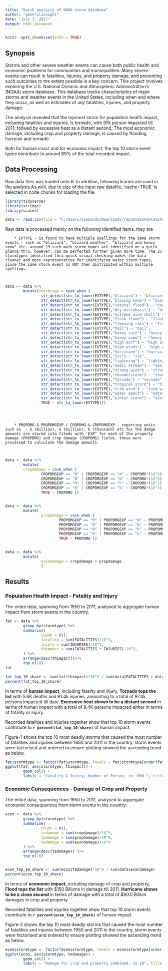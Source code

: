 ```yaml
---
title: "Quick analysis of NOAA storm database"
author: "generalinsight"
date: "July 3, 2017"
output: html_document
---
```


```r
knitr::opts_chunk$set(echo = TRUE)
```

## Synopsis

Storms and other severe weather events can cause both public health and economic problems for communities and municipalities. Many severe events can result in fatalities, injuries, and property damage, and preventing such outcomes to the extent possible is a key concern. This project involves exploring the U.S. National Oceanic and Atmospheric Administration's (NOAA) storm database. This database tracks characteristics of major storms and weather events in the United States, including when and where they occur, as well as estimates of any fatalities, injuries, and property damage. 

The analysis revealed that the topmost storm for population health impact, including fatalities and injuries, is tornado, with 97k person impacted till 2011; follwed by excessive heat as a distant second; The most economic damage, including crop and property damage, is caused by flooding, hurricae and tornado. 

Both for human imact and for economic impact, the top 10 storm event types contribute to around 89% of the total recorded impact. 


## Data Processing

Raw data files was loaded onto R. In addition, following liraries are used in the analysis.As well, due to size of the input raw datafile, 'cache=TRUE' is selected in code chunks for loading the file.

```r

library(tidyverse)
library(stringr)
library(scales)

```

```r

data <- read.csv(file = "C:/Users/sombando/Downloads/repdata%2Fdata%2FStormData.csv.bz2", header = TRUE, sep = ",")
```

Raw data is processed mainly on the following identified items. they are 

        * EVTYPE - is found to have multiple spellings for the same storm events - such as "blizzard", "bizzard weather", "blizzard and heavy snow" etc. around 23 such main storm names are identified on a quick glance thru, however, can be perfected further given more time. The 23 stormtypes identified thru quick visual checking makes the data cleaner and more representative for identifying major storm types, since the same storm event is NOT then distributed within multiple spellings.
        
        

```r

data <- data %>%
        mutate(stormtype = case_when (
                str_detect(str_to_lower(EVTYPE),"blizzard") ~ "blizzard",
                str_detect(str_to_lower(EVTYPE),"blowing snow") ~ "blowing snow",
                str_detect(str_to_lower(EVTYPE),"coastal flood") ~ "coastal flood",
                str_detect(str_to_lower(EVTYPE),"dry microburst") ~ "dry microburst",
                str_detect(str_to_lower(EVTYPE),"extreme wind chill") ~ "extreme wind chill",
                str_detect(str_to_lower(EVTYPE),"flash flood") ~ "flash flood",
                str_detect(str_to_lower(EVTYPE),"freezing rain") ~ "freezing rain",
                str_detect(str_to_lower(EVTYPE),"hail") ~ "hail",
                str_detect(str_to_lower(EVTYPE),"heavy rain") ~ "heavy rain",
                str_detect(str_to_lower(EVTYPE),"heavy snow") ~ "heavy snow",
                str_detect(str_to_lower(EVTYPE),"high surf") ~ "high surf",
                str_detect(str_to_lower(EVTYPE),"high winds") ~ "high winds",
                str_detect(str_to_lower(EVTYPE),"hurricane") ~ "hurricane",
                str_detect(str_to_lower(EVTYPE),"ice") ~ "ice",
                str_detect(str_to_lower(EVTYPE),"lightning") ~ "lightning",
                str_detect(str_to_lower(EVTYPE),"small stream") ~ "small stream",
                str_detect(str_to_lower(EVTYPE),"strong wind") ~ "strong wind",
                str_detect(str_to_lower(EVTYPE),"thunderstorm") ~ "thunderstorm",
                str_detect(str_to_lower(EVTYPE),"tornado") ~ "tornado",
                str_detect(str_to_lower(EVTYPE),"tropical storm") ~ "tropical storm",
                str_detect(str_to_lower(EVTYPE),"tstm wind") ~ "tstm wind",
                str_detect(str_to_lower(EVTYPE),"water spout") ~ "water spout",
                str_detect(str_to_lower(EVTYPE),"winter storm") ~ "winter storm",
                TRUE ~ str_to_lower(EVTYPE)))





```


        
        
        * PROPDMG & PROPDMGEXP / CROPDMG & CROPDMGEXP - reporting units such as  - b (billion), m (million), k (thousand) etc for the damge amounts are stored into fileds with 'EXP" for each of the property damage (PROPDMG) and crop damage (CROPDMG) fields. these were processed to calculate the damage amounts.
        
        
```r

data <- data %>%
        mutate( 
        cropdamage = case_when (
                CROPDMGEXP == "M" | CROPDMGEXP == "m" ~ CROPDMG*(10^6), 
                CROPDMGEXP == "B" | CROPDMGEXP == "b" ~ CROPDMG*(10^9), 
                CROPDMGEXP == "H" | CROPDMGEXP == "h" ~ CROPDMG*(10^2), 
                CROPDMGEXP == "K" | CROPDMGEXP == "k" ~ CROPDMG*(10^3),
                TRUE ~ CROPDMG ))


data <- data %>%
        mutate( 
                propdamage = case_when (
                        PROPDMGEXP == "M" | PROPDMGEXP == "m" ~ PROPDMG*(10^6), 
                        PROPDMGEXP == "B" | PROPDMGEXP == "b" ~ PROPDMG*(10^9), 
                        PROPDMGEXP == "H" | PROPDMGEXP == "h" ~ PROPDMG*(10^2), 
                        PROPDMGEXP == "K" | PROPDMGEXP == "k" ~ PROPDMG*(10^3),
                        TRUE ~ PROPDMG ))


data <- data %>%
        mutate(
                econdamage = cropdamage + propdamage
                )


```



## Results

### Population Health Impact - Fatality and Injury

The entire data, spanning from 1950 to 2011, analysed to aggregate human impact from storm events in the country.

```r
fat <- data %>%
        group_by(stormtype) %>%
        summarise(
                Count = n(),
                fatality = sum(FATALITIES)/10^3,
                injury = sum(INJURIES)/10^3,
                thimpact = sum(FATALITIES + INJURIES)/10^3,
        ) %>%
        arrange(desc(thimpact))%>%
        top_n(10)
fat

fat_top_10_share <- sum(fat$thimpact)*10^3 / sum(data$FATALITIES + data$INJURIES)
percent(fat_top_10_share)

```


In terms of **human impact**, including fatality and injury, **Tornado tops the list** with 5.6K deaths and 91.4k injuries, amounting to a total of 97.0k persons impacted till date. **Excessive heat shows to be a distant second** in terms of human impact with a total of 8.4K persons impacted either in terms of fatality or injury. 

Recorded fatalities and injuries together show that top 10 storm events contribute to **`r percent(fat_top_10_share)`** of human impact. 

Figure-1 shows the top 10 most deadly storms that caused the most number of fatalities and injuries between 1950 and 2011 in the country. storm events were factorised and ordered to ensure plotting showed the ascending trend as below. 

```r

fat$stormtype <- factor(fat$stormtype, levels = fat$stormtype[order(fat$thimpact)])
ggplot(fat, aes(stormtype, thimpact)) +
        geom_col() +
        labs(y = "fatality & Injury, Number of Person, in '000 ", title = "FIGURE -1. Total Human Impact,(in '000s)")


```



### Economic Consequences  - Damage of Crop and Property

The entire data, spanning from 1950 to 2011, analysed to aggregate economic consequences from storm events in the country.

```r
econ <- data %>%
        group_by(stormtype) %>%
        summarise(
                Count = n(),
                tcdamage = sum(cropdamage)/10^9,
                tpdamage = sum(propdamage)/10^9,
                tedamage = sum(econdamage)/10^9
        ) %>%
        arrange(desc(tedamage)) %>%
        top_n(10)


econ_top_10_share <- sum(econ$tedamage)*10^9 / sum(data$econdamage)
percent(econ_top_10_share)

```


In terms of **economic impact**, including damage of crop and property, **Flood tops the list** with $150 Billions in damage till 2011. **Hurricane shows to be a close second** in terms of damage with a total of $90.0 Billion damages in crop and property. 

Recorded fatalities and injuries together show that top 10 storm events contribute to **`r percent(econ_top_10_share)`** of human impact. 

Figure-2 shows the top 10 most deadly storms that caused the most number of fatalities and injuries between 1950 and 2011 in the country. storm events were factorised and ordered to ensure plotting showed the ascending trend as below. 


```r
econ$stormtype <- factor(econ$stormtype, levels = econ$stormtype[order(econ$tedamage)])
ggplot(econ, aes(stormtype, tedamage)) +
        geom_col() +
        labs(y = "Damage for crop and property combined, in $B", title = "FIGURE-2. Economic Damage in $ Billion")

```





